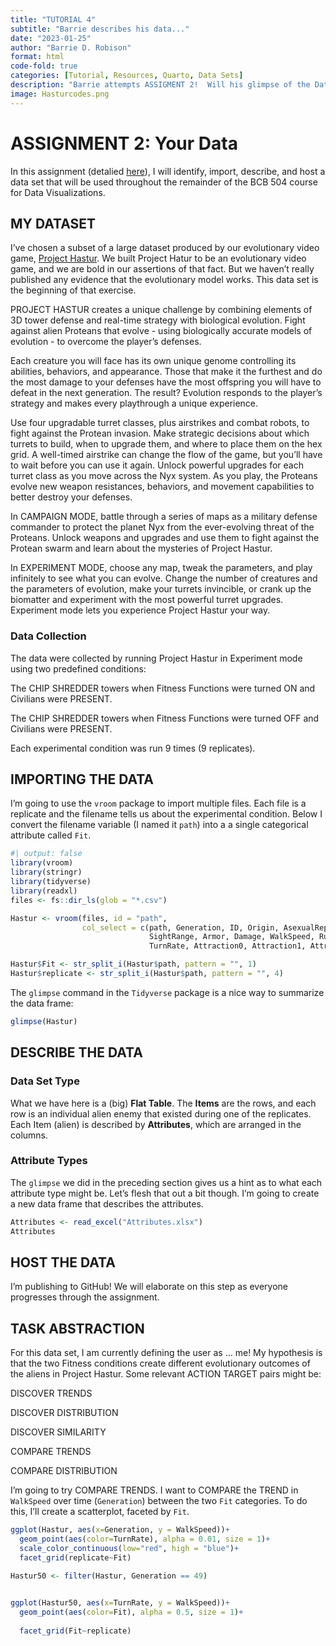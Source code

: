 ```yaml
---
title: "TUTORIAL 4"
subtitle: "Barrie describes his data..."
date: "2023-01-25"
author: "Barrie D. Robison"
format: html
code-fold: true
categories: [Tutorial, Resources, Quarto, Data Sets]
description: "Barrie attempts ASSIGMENT 2!  Will his glimpse of the Data Science Mythos drive him **MAD**?"
image: Hasturcodes.png
---
```


# ASSIGNMENT 2: Your Data

In this assignment (detalied [here](../A2-YourData/index.qmd)), I will identify, import, describe, and host a data set that will be used throughout the remainder of the BCB 504 course for Data Visualizations.

## MY DATASET

I've chosen a subset of a large dataset produced by our evolutionary video game, [Project Hastur](https://store.steampowered.com/app/800700/Project_Hastur/). We built Project Hatur to be an evolutionary video game, and we are bold in our assertions of that fact. But we haven't really published any evidence that the evolutionary model works. This data set is the beginning of that exercise.

::: callout-note
PROJECT HASTUR creates a unique challenge by combining elements of 3D tower defense and real-time strategy with biological evolution. Fight against alien Proteans that evolve - using biologically accurate models of evolution - to overcome the player's defenses.

Each creature you will face has its own unique genome controlling its abilities, behaviors, and appearance. Those that make it the furthest and do the most damage to your defenses have the most offspring you will have to defeat in the next generation. The result? Evolution responds to the player's strategy and makes every playthrough a unique experience.

Use four upgradable turret classes, plus airstrikes and combat robots, to fight against the Protean invasion. Make strategic decisions about which turrets to build, when to upgrade them, and where to place them on the hex grid. A well-timed airstrike can change the flow of the game, but you'll have to wait before you can use it again. Unlock powerful upgrades for each turret class as you move across the Nyx system. As you play, the Proteans evolve new weapon resistances, behaviors, and movement capabilities to better destroy your defenses.

In CAMPAIGN MODE, battle through a series of maps as a military defense commander to protect the planet Nyx from the ever-evolving threat of the Proteans. Unlock weapons and upgrades and use them to fight against the Protean swarm and learn about the mysteries of Project Hastur.

In EXPERIMENT MODE, choose any map, tweak the parameters, and play infinitely to see what you can evolve. Change the number of creatures and the parameters of evolution, make your turrets invincible, or crank up the biomatter and experiment with the most powerful turret upgrades. Experiment mode lets you experience Project Hastur your way.
:::

### Data Collection

The data were collected by running Project Hastur in Experiment mode using two predefined conditions:

The CHIP SHREDDER towers when Fitness Functions were turned ON and Civilians were PRESENT.

The CHIP SHREDDER towers when Fitness Functions were turned OFF and Civilians were PRESENT.

Each experimental condition was run 9 times (9 replicates).

## IMPORTING THE DATA

I'm going to use the `vroom` package to import multiple files. Each file is a replicate and the filename tells us about the experimental condition. Below I convert the filename variable (I named it `path`) into a a single categorical attribute called `Fit`.

```r
#| output: false
library(vroom)
library(stringr)
library(tidyverse)
library(readxl)
files <- fs::dir_ls(glob = "*.csv")

Hastur <- vroom(files, id = "path", 
                col_select = c(path, Generation, ID, Origin, AsexualReproduction, Fitness, Health,
                               SightRange, Armor, Damage, WalkSpeed, RunSpeed, Acceleration, 
                               TurnRate, Attraction0, Attraction1, Attraction2))

Hastur$Fit <- str_split_i(Hastur$path, pattern = "", 1)
Hastur$replicate <- str_split_i(Hastur$path, pattern = "", 4)

```

The `glimpse` command in the `Tidyverse` package is a nice way to summarize the data frame:

```r

glimpse(Hastur)

```

## DESCRIBE THE DATA

### Data Set Type

What we have here is a (big) **Flat Table**. The **Items** are the rows, and each row is an individual alien enemy that existed during one of the replicates. Each Item (alien) is described by **Attributes**, which are arranged in the columns.

### Attribute Types

The `glimpse` we did in the preceding section gives us a hint as to what each attribute type might be. Let's flesh that out a bit though. I'm going to create a new data frame that describes the attributes.

```r

Attributes <- read_excel("Attributes.xlsx")
Attributes
```

## HOST THE DATA

I'm publishing to GitHub! We will elaborate on this step as everyone progresses through the assignment.

## TASK ABSTRACTION

For this data set, I am currently defining the user as ... me!  My hypothesis is that the two Fitness conditions create different evolutionary outcomes of the aliens in Project Hastur.  Some relevant ACTION TARGET pairs might be:

DISCOVER TRENDS

DISCOVER DISTRIBUTION

DISCOVER SIMILARITY

COMPARE TRENDS

COMPARE DISTRIBUTION

I'm going to try COMPARE TRENDS.  I want to COMPARE the TREND in `WalkSpeed` over time (`Generation`) between the two `Fit` categories.  To do this, I'll create a scatterplot, faceted by `Fit`.

```r
ggplot(Hastur, aes(x=Generation, y = WalkSpeed))+
  geom_point(aes(color=TurnRate), alpha = 0.01, size = 1)+
  scale_color_continuous(low="red", high = "blue")+
  facet_grid(replicate~Fit)
```


```r
Hastur50 <- filter(Hastur, Generation == 49)
  

ggplot(Hastur50, aes(x=TurnRate, y = WalkSpeed))+
  geom_point(aes(color=Fit), alpha = 0.5, size = 1)+
  
  facet_grid(Fit~replicate)


```
